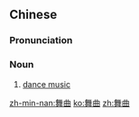 ==Chinese==
{{zh-forms}}
{{wikipedia|lang=zh}}

===Pronunciation===
{{zh-pron
|m=wǔqǔ
|c=mou5 kuk1
|mn=qz,xm,zz:bú-khiok/tw,xm:bú-khek
|cat=n
}}

===Noun===
{{zh-noun}}

# [[dance music]]

[[zh-min-nan:舞曲]]
[[ko:舞曲]]
[[zh:舞曲]]